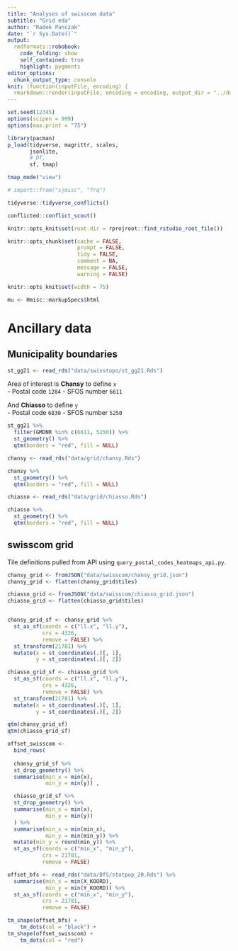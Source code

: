 ```yaml
---
title: "Analyses of swisscom data"
subtitle: "Grid eda"
author: "Radek Panczak"
date: "`r Sys.Date()`"
output:
  rmdformats::robobook:
    code_folding: show
    self_contained: true
    highlight: pygments
editor_options: 
  chunk_output_type: console
knit: (function(inputFile, encoding) {
  rmarkdown::render(inputFile, encoding = encoding, output_dir = "../docs") })
---
```


<!-- ----------------------------------------------------- -->

```r
set.seed(12345)
options(scipen = 999)
options(max.print = "75")

library(pacman)
p_load(tidyverse, magrittr, scales,  
       jsonlite, 
       # DT, 
       sf, tmap)

tmap_mode("view")

# import::from("sjmisc", "frq")
```

```r
tidyverse::tidyverse_conflicts()

conflicted::conflict_scout()
```

```r
knitr::opts_knit$set(root.dir = rprojroot::find_rstudio_root_file())

knitr::opts_chunk$set(cache = FALSE,
                      prompt = FALSE,
                      tidy = FALSE,
                      comment = NA,
                      message = FALSE,
                      warning = FALSE)

knitr::opts_knit$set(width = 75)

mu <- Hmisc::markupSpecs$html
```

<!-- ----------------------------------------------------- -->

# Ancillary data

## Municipality boundaries 

```r
st_gg21 <- read_rds("data/swisstopo/st_gg21.Rds")
```

Area of interest is **Chansy** to define `x`  
- Postal code `1284`
- SFOS number	`6611`

And **Chiasso** to define `y`  
- Postal code `6830`
- SFOS number	`5250`

```r
st_gg21 %>% 
  filter(GMDNR %in% c(6611, 5250)) %>% 
  st_geometry() %>% 
  qtm(borders = "red", fill = NULL)
```

```r
chansy <- read_rds("data/grid/chansy.Rds")
```

```r
chansy %>% 
  st_geometry() %>% 
  qtm(borders = "red", fill = NULL)
```

```r
chiasso <- read_rds("data/grid/chiasso.Rds")
```

```r
chiasso %>% 
  st_geometry() %>% 
  qtm(borders = "red", fill = NULL)
```

## swisscom grid

Tile definitions pulled from API using `query_postal_codes_heatmaps_api.py`.  

```r
chansy_grid <- fromJSON("data/swisscom/chansy_grid.json")
chansy_grid <- flatten(chansy_grid$tiles)

chiasso_grid <- fromJSON("data/swisscom/chiasso_grid.json")
chiasso_grid <- flatten(chiasso_grid$tiles)


chansy_grid_sf <- chansy_grid %>% 
  st_as_sf(coords = c("ll.x", "ll.y"), 
           crs = 4326,
           remove = FALSE) %>% 
  st_transform(21781) %>% 
  mutate(x = st_coordinates(.)[, 1],
         y = st_coordinates(.)[, 2])

chiasso_grid_sf <- chiasso_grid %>% 
  st_as_sf(coords = c("ll.x", "ll.y"), 
           crs = 4326,
           remove = FALSE) %>% 
  st_transform(21781) %>% 
  mutate(x = st_coordinates(.)[, 1],
         y = st_coordinates(.)[, 2])
```


```r
qtm(chansy_grid_sf)
qtm(chiasso_grid_sf)
```


```r
offset_swisscom <- 
  bind_rows(
    
  chansy_grid_sf %>% 
  st_drop_geometry() %>%
  summarise(min_x = min(x),
            min_y = min(y)) ,

  chiasso_grid_sf %>% 
  st_drop_geometry() %>%
  summarise(min_x = min(x),
            min_y = min(y)) 
  ) %>%
  summarise(min_x = min(min_x),
            min_y = min(min_y)) %>% 
  mutate(min_y = round(min_y)) %>% 
  st_as_sf(coords = c("min_x", "min_y"), 
           crs = 21781,
           remove = FALSE)

offset_bfs <- read_rds("data/BfS/statpop_20.Rds") %>% 
  summarise(min_x = min(X_KOORD),
            min_y = min(Y_KOORD)) %>% 
  st_as_sf(coords = c("min_x", "min_y"), 
           crs = 21781,
           remove = FALSE)
```

```r
tm_shape(offset_bfs) +
    tm_dots(col = "black") +
tm_shape(offset_swisscom) +
    tm_dots(col = "red")
```




